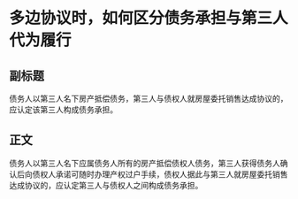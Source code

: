 # 多边协议时，如何区分债务承担与第三人代为履行
## 副标题
债务人以第三人名下房产抵偿债务，第三人与债权人就房屋委托销售达成协议的，应认定该第三人构成债务承担。
## 正文
债务人以第三人名下应属债务人所有的房产抵偿债权人债务，第三人获得债务人确认后向债权人承诺可随时办理产权过户手续，债权人据此与第三人就房屋委托销售达成协议的，应认定第三人与债权人之间构成债务承担。